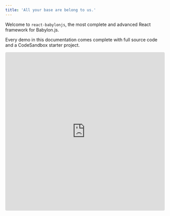 ```yaml
---
title: 'All your base are belong to us.'
---
```


Welcome to `react-babylonjs`, the most complete and advanced React framework for Babylon.js.

Every demo in this documentation comes complete with full source code and a CodeSandbox starter project.

<iframe
  src="https://codesandbox.io/embed/github/benallfree/react-babylonjs/tree/codesandbox-stories/examples/babylon-basic?fontsize=14&hidenavigation=1&theme=dark"
  style="width:100%; height:500px; border:0; border-radius: 4px; overflow:hidden;"
  title="@react-babylonjs/babylon-basic"
  allow="accelerometer; ambient-light-sensor; camera; encrypted-media; geolocation; gyroscope; hid; microphone; midi; payment; usb; vr; xr-spatial-tracking"
  sandbox="allow-forms allow-modals allow-popups allow-presentation allow-same-origin allow-scripts"
></iframe>
